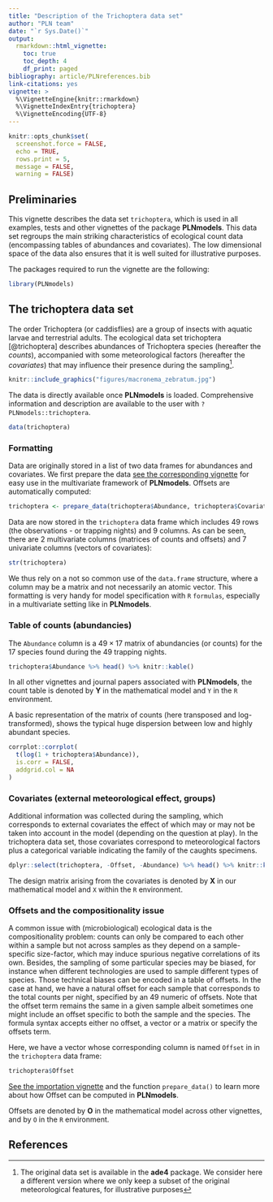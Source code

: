 ```yaml
---
title: "Description of the Trichoptera data set"
author: "PLN team"
date: "`r Sys.Date()`"
output: 
  rmarkdown::html_vignette:
    toc: true
    toc_depth: 4
    df_print: paged
bibliography: article/PLNreferences.bib
link-citations: yes
vignette: >
  %\VignetteEngine{knitr::rmarkdown}
  %\VignetteIndexEntry{trichoptera}
  %\VignetteEncoding{UTF-8}
---
```


```r
knitr::opts_chunk$set(
  screenshot.force = FALSE, 
  echo = TRUE,
  rows.print = 5,
  message = FALSE,
  warning = FALSE)
```

## Preliminaries

This vignette describes the data set `trichoptera`, which is used in all examples, tests and other vignettes of the package **PLNmodels**. This data set regroups the main striking characteristics of ecological count data (encompassing tables of abundances and covariates). The low dimensional space of the data also ensures that it is well suited for illustrative purposes. 

The packages required to run the vignette are the following:

```r
library(PLNmodels)
```

## The trichoptera data set 

The order Trichoptera (or caddisflies) are a group of insects with aquatic larvae and terrestrial adults. The ecological data set trichoptera [@trichoptera] describes abundances of Trichoptera species (hereafter the _counts_), accompanied with some meteorological factors (hereafter the _covariates_) that may influence their presence during the sampling^[The original data set is available in the **ade4** package. We consider here a different version where we only keep a subset of the original meteorological features, for illustrative purposes].

```r
knitr::include_graphics("figures/macronema_zebratum.jpg")
```

The data is directly available once **PLNmodels** is loaded. Comprehensive information and description are available to the user with `?PLNmodels::trichoptera`.

```r
data(trichoptera)
```

### Formatting

Data are originally stored in a list of two data frames for abundances and covariates. We first prepare the data [see the corresponding vignette](Import_data.html) for easy use in the multivariate framework of **PLNmodels**. Offsets are automatically computed:

```r
trichoptera <- prepare_data(trichoptera$Abundance, trichoptera$Covariate)
```

Data are now stored in the `trichoptera` data frame which includes 49 rows (the observations - or trapping nights) and 9 columns. As can be seen, there are 2 multivariate columns (matrices of counts and offsets) and 7 univariate columns (vectors of covariates):

```r
str(trichoptera)
```

We thus rely on a not so common use of the `data.frame` structure, where a column may be a matrix and not necessarily an atomic vector. This formatting is very handy for model specification with `R` `formulas`, especially in a multivariate setting like in **PLNmodels**.

### Table of counts (abundancies)

The `Abundance` column is a $49 \times 17$ matrix of abundancies (or counts) for the 17 species found during the 49 trapping nights.

```r
trichoptera$Abundance %>% head() %>% knitr::kable()
```

In all other vignettes and journal papers associated with **PLNmodels**, the count table is denoted by $\mathbf{Y}$ in the mathematical model and `Y` in the `R` environment.

A basic representation of the matrix of counts (here transposed and log-transformed), shows the typical huge dispersion between low and highly abundant species.

```r
corrplot::corrplot(
  t(log(1 + trichoptera$Abundance)),
  is.corr = FALSE,
  addgrid.col = NA
)
```

### Covariates (external meteorological effect, groups)

Additional information was collected during the sampling, which corresponds to external covariates the effect of which may or may not be taken into account in the model (depending on the question at play). In the trichoptera data set, those covariates correspond to meteorological factors plus a categorical variable indicating the family of the caughts specimens.

```r
dplyr::select(trichoptera, -Offset, -Abundance) %>% head() %>% knitr::kable()
```

The design matrix arising from the covariates is denoted by $\mathbf{X}$ in our mathematical model and `X` within the `R` environment.

<!-- A first glance at the pairs plot between the covariates shows no particular structure regarding the trichoptera groups. -->

<!-- ```{r pairs, fig.dim = c(7, 7), fig.cap ="Pairs plot of the covariates in the trichoptera data set"} -->
<!-- select(trichoptera, -Offset, -Abundance) %>%  -->
<!-- ggpairs(columns = 1:6, mapping = aes(colour = Group)) -->
<!-- ``` -->

### Offsets and the compositionality issue

A common issue with (microbiological) ecological data is the compositionality problem: counts can only be compared to each other within a sample but not across samples as they depend on a sample-specific size-factor, which may induce spurious negative correlations of its own. Besides, the sampling of some particular species may be biased, for instance when different technologies are used to sample different types of species. Those technical biases can be encoded in a table of offsets. In the case at hand, we have a natural offset for each sample that corresponds to the total counts per night, specified by an $49$ numeric of offsets. Note that the offset term remains the same in a given sample albeit sometimes one might include an offset specific to both the sample and the species. The formula syntax accepts either no offset, a vector or a matrix or specify the offsets term. 

Here, we have a vector whose corresponding column is named `Offset` in in the `trichoptera` data frame:

```r
trichoptera$Offset
```

[See the importation vignette](Import_data.html) and the function `prepare_data()` to learn more about how Offset can be computed in **PLNmodels**.

Offsets are denoted by $\mathbf{O}$ in the mathematical model across other vignettes, and by `O` in the `R` environment.

## References

